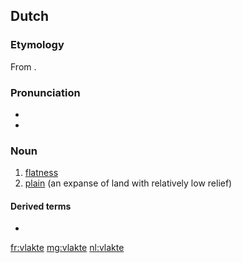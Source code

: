 ==Dutch==
{{wikipedia|lang=nl}}

===Etymology===
From {{suffix|vlak|te|lang=nl}}.

===Pronunciation===
* {{IPA|/ˈvlɑktə/|lang=nl}}
* {{audio|Nl-vlakte.ogg|Audio}}

===Noun===
{{nl-noun|f|vlakten|pl2=vlaktes|vlaktetje}}

# [[flatness]]
# [[plain]] (an expanse of land with relatively low relief)

====Derived terms====
* {{l|nl|tegen de vlakte}}

[[fr:vlakte]]
[[mg:vlakte]]
[[nl:vlakte]]